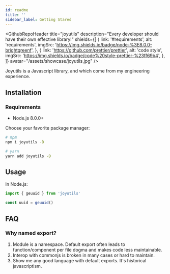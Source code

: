 ```yaml
---
id: readme
title: ''
sidebar_label: Getting Stared
---
```



<GithubRepoHeader
  title="joyutils"
  description="Every developer should have their own effective library!"
  shields={[
    {
      link: '#requirements',
      alt: 'requirements',
      imgSrc: 'https://img.shields.io/badge/node-%3E8.0.0-brightgreenf',
    },
    {
      link: 'https://github.com/prettier/prettier',
      alt: 'code style',
      imgSrc: 'https://img.shields.io/badge/code%20style-prettier-%23ff69b4',
    },
  ]}
  avatar="/assets/showcase/joyutils.jpg"
/>

<!-- -->

Joyutils is a Javascript library, and which come from my engineering experience.

## Installation

### Requirements

- Node.js 8.0.0+

Choose your favorite package manager:

```bash
# npm
npm i joyutils -D

# yarn
yarn add joyutils -D
```

## Usage

In Node.js:

```js
import { geuuid } from 'joyutils'

const uuid = geuuid()
```

## FAQ

### Why named export?

1. Module is a namespace. Default export often leads to function/component per file dogma and makes code less maintainable.
2. Interop with commonjs is broken in many cases or hard to maintain.
3. Show me any good language with default exports. It's historical javascriptism.
